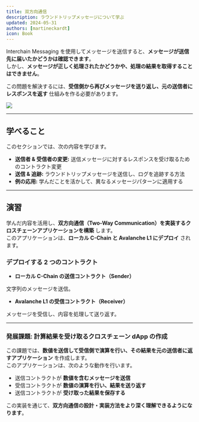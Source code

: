 ```yaml
---
title: 双方向通信
description: ラウンドトリップメッセージについて学ぶ
updated: 2024-05-31  
authors: [martineckardt]  
icon: Book  
---
```


Interchain Messaging を使用してメッセージを送信すると、**メッセージが送信先に届いたかどうかは確認できます**。  
しかし、**メッセージが正しく処理されたかどうかや、処理の結果を取得することはできません**。  

この問題を解決するには、**受信側から再びメッセージを送り返し、元の送信者にレスポンスを返す** 仕組みを作る必要があります。  

![](/common-images/teleporter/two-way-communication.png)  

---

## **学べること**  

このセクションでは、次の内容を学びます。  

- **送信者 & 受信者の変更:** 送信メッセージに対するレスポンスを受け取るためのコントラクト変更  
- **送信 & 追跡:** ラウンドトリップメッセージを送信し、ログを追跡する方法  
- **例の応用:** 学んだことを活かして、異なるメッセージパターンに適用する  

---

## **演習**  

学んだ内容を活用し、**双方向通信（Two-Way Communication）を実装するクロスチェーンアプリケーションを構築** します。  
このアプリケーションは、**ローカル C-Chain と Avalanche L1 にデプロイ** されます。  

### **デプロイする 2 つのコントラクト**  

- **ローカル C-Chain の送信コントラクト（Sender）**  

文字列のメッセージを送信。

- **Avalanche L1 の受信コントラクト（Receiver）**  

メッセージを受信し、内容を処理して送り返す。

---

### **発展課題: 計算結果を受け取るクロスチェーン dApp の作成**  

この課題では、**数値を送信して受信側で演算を行い、その結果を元の送信者に返すアプリケーション** を作成します。  
このアプリケーションは、次のような動作を行います。  

- 送信コントラクトが **数値を含むメッセージを送信**  
- 受信コントラクトが **数値の演算を行い、結果を送り返す**  
- 送信コントラクトが **受け取った結果を保存する**  

この実装を通じて、**双方向通信の設計・実装方法をより深く理解できるようになります**。  